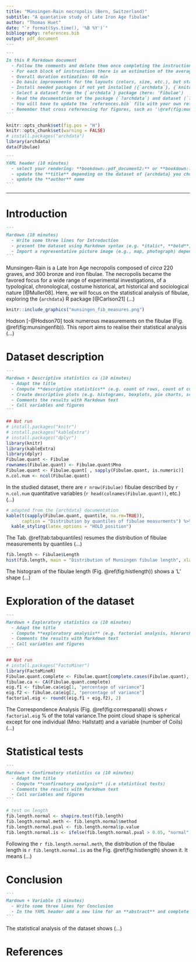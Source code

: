 ```yaml
---
title: "Münsingen-Rain necropolis (Bern, Switzerland)"
subtitle: "A quantative study of Late Iron Age fibulae"
author: "Thomas Huet"
date: "`r format(Sys.time(), '%B %Y')`"
bibliography: references.bib
output: pdf_document
---
```


````md
```
In this R Markdown document  
  - Follow the comments and delete them once completing the instructions  
  - For each block of instructions there is an estimation of the average duration in minutes 
  - Overall duration estimation: 60 min
  - Do basic improvements for the layouts (colors, size, etc.), but stay focused on data  
  - Install needed packages if not yet installed ({`archdata`}, {`knitr`}, etc.)
  - Select a dataset from the {`archdata`} package (here: 'Fibulae') 
  - Read the documentation of the package (`?archdata`) and dataset (`?Fibulae`)
  - You will have to update the `references.bib` file with your own references
  - Remember that cross referencing for figures, such as '\@ref(fig:munsingenfib)', only work with a bookdown output 
```
````


```r
knitr::opts_chunk$set(fig.pos = "H")
knitr::opts_chunk$set(warning = FALSE)
# install.packages("archdata")
library(archdata)
data(Fibulae)
```
  
  
````md
```
YAML header (10 minutes)
  - select your rendering: **bookdown::pdf_document2:** or **bookdown::html_document2:**  
  - update the **title** depending on the dataset of {archdata} you chose  
  - update the **author** name
```
````

---  
  
# Introduction

````md
```
Mardown (10 minutes)  
  - Write some three lines for Introduction 
  - present the dataset using Markdown syntax (e.g. *italic*, **bold**, lists)  
  - Import a representative picture image (e.g., map, photograph) depending on your topic  
```
````

Munsingen-Rain is a Late Iron Age necropolis composed of *circa* 220 graves, and 300 bronze and iron fibulae. The necropolis became the favored focus for a wide range of experimental investigations, of a typological, chronological, costume historical, art historical and sociological nature [@Muller08]. Here, we will focus on the statistical analysis of fibulae, exploring the {`archdata`} R package [@Carlson21] (...)

```r
knitr::include_graphics("munsingen_fib_measures.png") 
```
  
Hodson [-@Hodson70] took numerous measurements on the fibulae (Fig. \@ref(fig:munsingenfib)). This report aims to realise their statistical analysis (...)

# Dataset description

````md
```
Mardown + Descriptive statistics ca (10 minutes)  
  - Adapt the title  
  - Compute **descriptive statistics** (e.g. count of rows, count of columns, means)  
  - Create descriptive plots (e.g. histograms, boxplots, pie charts, scatterplots)  
  - Comments the results with Markdown text  
  - Call variables and figures  
```
````

```r
## Not run
# install.packages("knitr")
# install.packages("kableExtra")
# install.packages("dplyr")
library(knitr)
library(kableExtra)
library(dplyr)
Fibulae.quant <- Fibulae
rownames(Fibulae.quant) <- Fibulae.quant$Mno
Fibulae.quant <- Fibulae.quant[ , sapply(Fibulae.quant, is.numeric)]
n.col.num <- ncol(Fibulae.quant)
```

In the studied dataset, there are `r nrow(Fibulae)` fibulae described by `r n.col.num` quantitative variables (`r head(colnames(Fibulae.quant))`, etc.) (...)

```r
# adapted from the {archdata} documentation
kable(t(sapply(Fibulae.quant, quantile, na.rm=TRUE)), 
      caption = "Distribution by quantiles of fibulae measurments") %>% 
  kable_styling(latex_options = "HOLD_position")
```

The Tab. \@ref(tab:tabquantiles) resumes the distribution of fibulae measurements by quantiles (...)


```r
fib.length <- Fibulae$Length
hist(fib.length, main = "Distribution of Munsingen fibulae length", xlab = "length in cm")
```

The histogram of the fibulae length (Fig. \@ref(fig:histlength)) shows a 'L' shape (...)

# Exploration of the dataset

````md
```
Mardown + Exploratory statistics ca (10 minutes) 
  - Adapt the title  
  - Compute **exploratory analysis** (e.g. factorial analysis, hierarchical clustering)  
  - Comments the results with Markdown text
  - Call variables and figures  
```
````


```r
## Not run
# install.packages("FactoMiner")
library(FactoMineR)
Fibulae.quant.complete <- Fibulae.quant[complete.cases(Fibulae.quant), ]
fibulae.ca <- CA(Fibulae.quant.complete)
eig.f1 <- fibulae.ca$eig[1, "percentage of variance"]
eig.f2 <- fibulae.ca$eig[2, "percentage of variance"]
factorial.eig <- round((eig.f1 + eig.f2), 2)
```

The Correspondence Analysis (Fig. \@ref(fig:correspanal)) shows `r factorial.eig` % of the total variance.The point cloud shape is spherical except for one individual (Mno: Hallstatt) and a variable (number of Coils) (...)

# Statistical tests

````md
```
Mardown + Confirmatory statistics ca (10 minutes)  
  - Adapt the title  
  - Compute **confirmatory analysis** (i.e statistical tests)  
  - Comments the results with Markdown text  
  - Call variables and figures  
```
````

```r
# test on length
fib.length.normal <- shapiro.test(fib.length)
fib.length.normal.meth <- fib.length.normal$method
fib.length.normal.pval <- fib.length.normal$p.value
fib.length.normal.is <- ifelse(fib.length.normal.pval > 0.05, "normal", "not normal")
```

Following the `r fib.length.normal.meth`, the distribution of the fibulae length is `r fib.length.normal.is` as the Fig. \@ref(fig:histlength) shown it.  It means (...)


# Conclusion

````md
```
Mardown + Variable (5 minutes)  
  - Write some three lines for Conclusion  
  - In the YAML header add a new line for an **abstract** and complete it 
```
````

The statistical analysis of the dataset shows (...)

# References


















